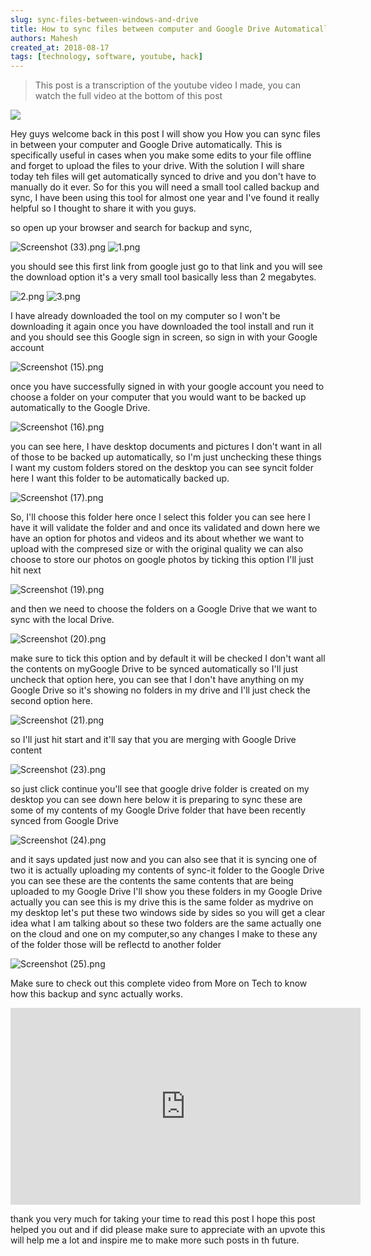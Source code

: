 ```yaml
---
slug: sync-files-between-windows-and-drive
title: How to sync files between computer and Google Drive Automatically
authors: Mahesh
created_at: 2018-08-17
tags: [technology, software, youtube, hack]
---
```


> This post is a transcription of the youtube video I made, you can watch the full video at the bottom of this post

![](https://cdn.steemitimages.com/DQmf2p49KGdxjHk3q1djx5933DhqFFkmPr5U6S472NgCxeG/image.png)

Hey guys welcome back in this post I will show you How you can sync files in between your computer and Google Drive automatically. This is specifically useful in cases when you make some edits to your file offline and forget to upload the files to your drive. With the solution I will share today teh files will get automatically synced to drive and you don't have to manually do it ever. So for this you will need a small tool called backup and sync, I have been using this tool for almost one year and I've found it really helpful so I thought to share it with you guys.

so open up your browser and search for backup and sync,

![Screenshot (33).png](<https://cdn.steemitimages.com/DQmQprx4o2K3yNPw2yasn9ixkYAr7K9CG39Wzc7RQ1Dhkn4/Screenshot%20(33).png>)
![1.png](https://cdn.steemitimages.com/DQmSPXeLD34krRfPeXMDZ8RZtkYCZt5RWqjbgbtSnZq43eb/1.png)

you should see this first link from google just go to that link and you will see the download option it's a very small tool basically less than 2 megabytes.

![2.png](https://cdn.steemitimages.com/DQmUXFadFiNXfUcjbCVAi6vJJE8iSo9BigzbMaatCUkZC4P/2.png)
![3.png](https://cdn.steemitimages.com/DQmT4Hd24rQ4Jy3Wf99BQ8deB5VwPPQzkVPZZAat1kMMKmy/3.png)

I have already downloaded the tool on my computer so I won't be downloading it again once you have downloaded the tool install and run it and you should see this Google sign in screen, so sign in with your Google account

![Screenshot (15).png](<https://cdn.steemitimages.com/DQmXgTBGSZJQMzTFcHd6vEXFyCyaKzdCFXdcv74V1SNHj6P/Screenshot%20(15).png>)

once you have successfully signed in with your google account you need to choose a folder on your computer that you would want to be backed up automatically to the Google Drive.

![Screenshot (16).png](<https://cdn.steemitimages.com/DQma5mj1zkiPJDEootpewiASFbnugbddSnxTaKRhEbNuMmW/Screenshot%20(16).png>)

you can see here, I have desktop documents and pictures I don't want in all of those to be backed up automatically, so I'm just unchecking these things I want my custom folders stored on the desktop you can see syncit folder here I want this folder to be automatically backed up.

![Screenshot (17).png](<https://cdn.steemitimages.com/DQmUDKMRhDMpnW9uAG6EabuhtssC46RNZQfJFYFD3SBCCxD/Screenshot%20(17).png>)

So, I'll choose this folder here once I select this folder you can see here I have it will validate the folder and and once its validated and down here we have an option for photos and videos and its about whether we want to upload with the compresed size or with the original quality we can also choose to store our photos on google photos by ticking this option I'll just hit next

![Screenshot (19).png](<https://cdn.steemitimages.com/DQmVJ374qQxcJKsFrjoVGGsV4opMTFimfC1wxWaDxTS1uaA/Screenshot%20(19).png>)

and then we need to choose the folders on a Google Drive that we want to sync with the local Drive.

![Screenshot (20).png](<https://cdn.steemitimages.com/DQmS2qcakyWn1vB14tmJy6FxPpYSWujHocDvHYSEBQFv4nf/Screenshot%20(20).png>)

make sure to tick this option and by default it will be checked I don't want all the contents on myGoogle Drive to be synced automatically so I'll just uncheck that option here, you can see that I don't have anything on my Google Drive so it's showing no folders in my drive and I'll just check the second option here.

![Screenshot (21).png](<https://cdn.steemitimages.com/DQmNSccrczRMkNsWtH5xGLaKwi1pUYGTPJNyBrJD2GSc18m/Screenshot%20(21).png>)

so I'll just hit start and it'll say that you are merging with Google Drive content

![Screenshot (23).png](<https://cdn.steemitimages.com/DQmbd3AxftxCzihWtRoXPWocWnEBdHwZvvjxPjvGoNzRFq8/Screenshot%20(23).png>)

so just click continue you'll see that google drive folder is created on my desktop you can see down here below it is preparing to sync these are some of my contents of my Google Drive folder that have been recently synced from Google Drive

![Screenshot (24).png](<https://cdn.steemitimages.com/DQmVEdRx6jitvXgsUV78ZiqDFJegt7eUUsQyMHus69iCj37/Screenshot%20(24).png>)

and it says updated just now and you can also see that it is syncing one of two it is actually uploading my contents of sync-it folder to the Google Drive you can see these are the contents the same contents that are being uploaded to my Google Drive I'll show you these folders in my Google Drive actually you can see this is my drive this is the same folder as mydrive on my desktop let's put these two windows side by sides so you will get a clear idea what I am talking about so these two folders are the same actually one on the cloud and one on my computer,so any changes I make to these any of the folder those will be reflectd to another folder

![Screenshot (25).png](<https://cdn.steemitimages.com/DQmXUn1QJ7xgGtJE7JLt142bH78JdxTCFKPNbonAtsrGaGZ/Screenshot%20(25).png>)

Make sure to check out this complete video from More on Tech to know how this backup and sync actually works.

<iframe
  width="560"
  height="315"
  src="https://www.youtube.com/embed/lHu02MWIPUY"
  frameborder="0"
  allow="autoplay; encrypted-media"
  allowfullscreen
></iframe>


thank you very much for taking your time to read this post I hope this post helped you out and if did please make sure to appreciate with an upvote this will help me a lot and inspire me to make more such posts in th future.
